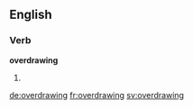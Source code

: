 ==English==

===Verb===
'''overdrawing'''

# {{third-person singular of|overdraw}}

[[de:overdrawing]]
[[fr:overdrawing]]
[[sv:overdrawing]]
